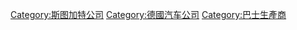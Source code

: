 {{Catmore}}

{{DEFAULTSORT:Neoplan}}
[[Category:斯图加特公司|Category:斯图加特公司]]
[[Category:德國汽车公司|Category:德國汽车公司]]
[[Category:巴士生產商|Category:巴士生產商]]